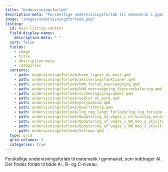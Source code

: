 ```yaml
---
title: "Undervisningsforløb"
description-meta: "Forskellige undervisningsforløb til matematik i gymnasiet, som inddrager AI. Der findes forløb til både A-, B- og C-niveau."
image: "images/undervisningsforloeb.png"
listing:
  id: main-listing-content
  field-display-names:
    description-meta: " "
  sort: false
  fields: 
    - image
    - title
    - description-meta
    - categories
  contents: 
    - path: undervisningsforloeb/hvem_ligner_du_mest.qmd
    - path: undervisningsforloeb/aktiveringsfunktioner.qmd 
    - path: undervisningsforloeb/kNN_forlob_overvaagning.qmd
    - path: undervisningsforloeb/kNN_overvaagning_featureskalering.qmd   
    - path: undervisningsforloeb/screeningsprogrammer.qmd 
    - path: undervisningsforloeb/opklar_et_mord.qmd 
    - path: undervisningsforloeb/polynomium.qmd
    - path: undervisningsforloeb/OverfitPoly.qmd
    - path: undervisningsforloeb/log_reg_langt_forloeb/log_reg_forside.qmd 
    - path: undervisningsforloeb/Opdatering_af_vægte_i_en_kunstig_neuron.qmd
    - path: undervisningsforloeb/Opdatering_af_vægte_i_NN_med_2_skjulte_lag.qmd
    - path: undervisningsforloeb/Opdatering_af_vægte_i_NN_med_1_skjult_lag.qmd
    - path: undervisningsforloeb/Softmax.qmd
  type: grid
  grid-columns: 2
  categories: true
---
```


Forskellige undervisningsforløb til matematik i gymnasiet, som inddrager AI. Der findes forløb til både A-, B- og C-niveau.

::: {#main-listing-content}
:::